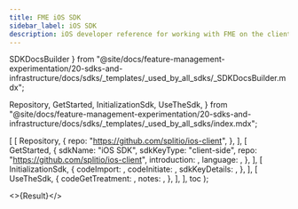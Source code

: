 ```yaml
---
title: FME iOS SDK
sidebar_label: iOS SDK
description: iOS developer reference for working with FME on the client side
---
```



  SDKDocsBuilder
} from "@site/docs/feature-management-experimentation/20-sdks-and-infrastructure/docs/sdks/_templates/_used_by_all_sdks/_SDKDocsBuilder.mdx";

  Repository,
  GetStarted,
  InitializationSdk,
  UseTheSdk,
} from "@site/docs/feature-management-experimentation/20-sdks-and-infrastructure/docs/sdks/_templates/_used_by_all_sdks/index.mdx";





  [
    [ 
      Repository, 
      { 
        repo: "https://github.com/splitio/ios-client",
      }, 
    ],
    [ 
      GetStarted, 
      {
        sdkName:         "iOS SDK",
        sdkKeyType:      "client-side",
        repo:            "https://github.com/splitio/ios-client",
        introduction:    <Introduction />,
        language:        <Language />,
      }, 
    ],
    [ 
      InitializationSdk, 
      {
        codeImport:      <Import />,
        codeInitiate: <Initiate />,
        sdkKeyDetails:   <ClientSdkKeyDetails />,
      },
    ],
    [
      UseTheSdk,
      {
        codeGetTreatment: <GetTreatment />,
        notes:            <UseNotes />,
      },
    ],
  ],
  toc
);

<>{Result}</>

<DocCardList />